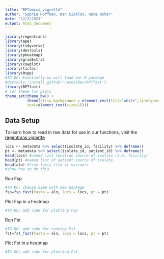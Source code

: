 ```yaml
---
title: "RPTomics_vignette"
author: "Sophie Hoffman, Dan Ciotlos, Nate Osher"
date: "12/2/2021"
output: html_document
---
```


```r
library(regentrans)
library(ape)
library(tidyverse)
library(devtools)
library(pheatmap)
library(gridExtra)
library(cowplot)
library(tictoc)
library(Rcpp)
#TO DO: Eventually we will load our R package
#devtools::install_github('nateosher/RPTfast')
library(RPTfast)
# set theme for plots
theme_set(theme_bw() +
          theme(strip.background = element_rect(fill="white",linetype='blank'),
          text=element_text(size=15)))

```

## Data Setup
To learn how to read in raw data for use in our functions, visit the [regentrans vignette](https://snitkin-lab-umich.github.io/regentrans/articles/Introduction.html)
```r
locs <- metadata %>% select(isolate_id, facility) %>% deframe()
pt <- metadata %>% select(isolate_id, patient_id) %>% deframe()
head(locs) #named list location source of isolate (i.e. facility)
head(pt) #named list of patient source of isolate
head(aln) #from fasta file of variants
#show how to do this 
```

Run Fsp
```r
#TO DO: change name with new package
fsp=fsp_fast(fasta = aln, locs = locs, pt = pt)
```

Plot Fsp in a heatmap
```r
#TO DO: add code for plotting Fsp
```

Run Fst
```r
#TO DO: add code for running Fst
fst=fst_fast(fasta = aln, locs = locs, pt = pt)
```

Plot Fst in a heatmap
```r
#TO DO: add code for plotting Fst

```
